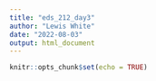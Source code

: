 ```yaml
---
title: "eds_212_day3"
author: "Lewis White"
date: "2022-08-03"
output: html_document
---
```


```r
knitr::opts_chunk$set(echo = TRUE)
```
